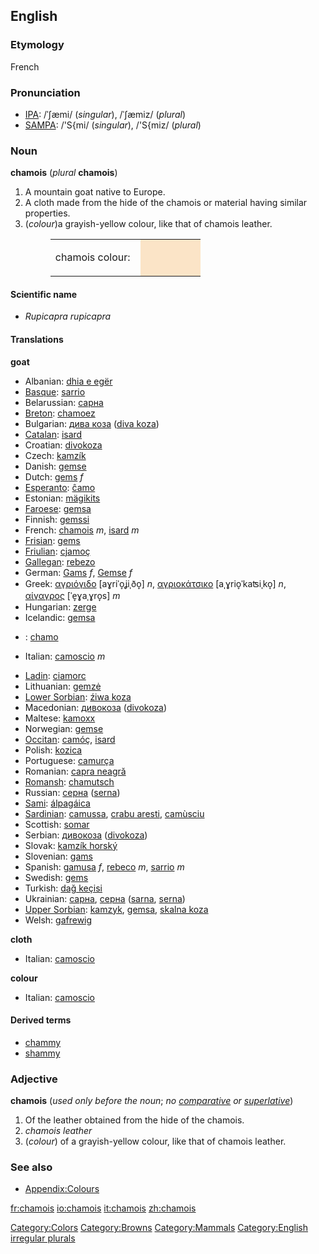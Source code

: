 {{wikipedia}}
==English==
===Etymology===
French

===Pronunciation===
*[[w:IPA|IPA]]: /ˈʃæmi/ (''singular''), /ˈʃæmiz/ (''plural'')
*[[w:SAMPA|SAMPA]]: /'S{mi/ (''singular''), /'S{miz/ (''plural'')

=== Noun ===
'''chamois''' (''plural'' '''chamois''')

# A mountain goat native to Europe.
# A cloth made from the hide of the chamois or material having similar properties.
#(''colour'')a grayish-yellow colour, like that of chamois leather.
#:<table><tr><td>chamois colour: &nbsp;</td><td bgcolor="#FBE4C7" width="80">&nbsp; </td></tr></table>

====Scientific name====
*''Rupicapra rupicapra''

====Translations====
'''goat'''
{{top}}
*Albanian: [[dhia e egër]]
*[[Basque]]: [[sarrio]]
*Belarussian: [[сарна]]
*[[Breton]]: [[chamoez]]
*Bulgarian: [[дива коза]] ([[diva koza]])
*[[Catalan]]: [[isard]]
*Croatian: [[divokoza]]
*Czech: [[kamzík]]
*Danish: [[gemse]]
*Dutch: [[gems]] ''f''
*[[Esperanto]]: [[ĉamo]]
*Estonian: [[mägikits]]
*[[Faroese]]: [[gemsa]]
*Finnish: [[gemssi]]
*French: [[chamois]] ''m'', [[isard]] ''m''
*[[Frisian]]: [[gems]]
*[[Friulian]]: [[cjamoç]]
*[[Gallegan]]: [[rebezo]]
*German: [[Gams]] ''f'', [[Gemse]] ''f''
*Greek: [[αγριόγιδο]] [aɣriˈo̞ʝiˌðo̞] ''n'', [[αγριοκάτσικο]] [aˌɣrio̞ˈkaʦiˌko̞] ''n'', [[αίγαγρος]] [ˈe̞ɣaˌɣro̞s] ''m''
*Hungarian: [[zerge]]
*Icelandic: [[gemsa]]
* {{io}} : [[chamo]]
*Italian: [[camoscio]] ''m''
{{mid}}
*[[Ladin]]: [[ciamorc]]
*Lithuanian: [[gemzė]]
*[[Lower Sorbian]]: [[źiwa koza]]
*Macedonian: [[дивокоза]] ([[divokoza]])
*Maltese: [[kamoxx]]
*Norwegian: [[gemse]]
*[[Occitan]]: [[camóç]], [[isard]]
*Polish: [[kozica]] '' ''
*Portuguese: [[camurça]]
*Romanian: [[capra neagră]]
*[[Romansh]]: [[chamutsch]]
*Russian: [[серна]] ([[serna]]) '' ''
*[[Sami]]: [[álpagáica]]
*[[Sardinian]]: [[camussa]], [[crabu aresti]], [[camùsciu]]
*Scottish: [[somar]]
*Serbian: [[дивокоза]] ([[divokoza]])
*Slovak: [[kamzík horský]]
*Slovenian: [[gams]]
*Spanish: [[gamusa]] ''f'', [[rebeco]] ''m'', [[sarrio]] ''m''
*Swedish: [[gems]]
*Turkish: [[dağ keçisi]]
*Ukrainian: [[сарна]], [[серна]] ([[sarna]], [[serna]])
*[[Upper Sorbian]]: [[kamzyk]], [[gemsa]], [[skalna koza]]
*Welsh: [[gafrewig]]
{{bottom}}

'''cloth'''
{{top}}
*Italian: [[camoscio]]
{{mid}}
{{bottom}}

'''colour'''
{{top}}
*Italian: [[camoscio]]
{{mid}}
{{bottom}}

==== Derived terms ====
* [[chammy]]
* [[shammy]]

===Adjective===
'''chamois''' (''used only before the noun''; ''no [[comparative]] or [[superlative]]'')

#Of the leather obtained from the hide of the chamois.
#''chamois leather''
#(''colour'') of a grayish-yellow colour, like that of chamois leather.

===See also===
*[[Wiktionary_Appendix:Colours|Appendix:Colours]]

[[Category:Colors]]
[[Category:Browns]]
[[Category:Mammals]]
[[Category:English irregular plurals]]

[[fr:chamois]]
[[io:chamois]]
[[it:chamois]]
[[zh:chamois]]
